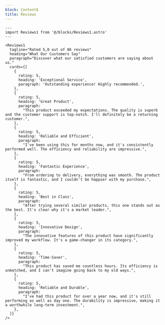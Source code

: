 ```yaml
---
block: Content8
title: Reviews
---
```


```astro live
---
import Reviews1 from '@/blocks/Reviews1.astro'
---

<Reviews1
  tagline="Rated 5,0 out of 86 reviews"
  heading="What Our Customers Say"
  paragraph="Discover what our satisfied customers are saying about us."
  cards={[
    {
      rating: 5,
      heading: 'Exceptional Service',
      paragraph: 'Outstanding experience! Highly recommended.',
    },
    {
      rating: 5,
      heading: 'Great Product',
      paragraph:
        "This product exceeded my expectations. The quality is superb and the customer support is top-notch. I'll definitely be a returning customer.",
    },
    {
      rating: 5,
      heading: 'Reliable and Efficient',
      paragraph:
        "I've been using this for months now, and it's consistently performed well. The efficiency and reliability are impressive.",
    },
    {
      rating: 5,
      heading: 'Fantastic Experience',
      paragraph:
        "From ordering to delivery, everything was smooth. The product itself is fantastic, and I couldn't be happier with my purchase.",
    },
    {
      rating: 5,
      heading: 'Best in Class',
      paragraph:
        "After trying several similar products, this one stands out as the best. It's clear why it's a market leader.",
    },
    {
      rating: 5,
      heading: 'Innovative Design',
      paragraph:
        "The innovative features of this product have significantly improved my workflow. It's a game-changer in its category.",
    },
    {
      rating: 5,
      heading: 'Time-Saver',
      paragraph:
        "This product has saved me countless hours. Its efficiency is unmatched, and I can't imagine going back to my old ways.",
    },
    {
      rating: 5,
      heading: 'Reliable and Durable',
      paragraph:
        "I've had this product for over a year now, and it's still performing as well as day one. The durability is impressive, making it a worthwhile long-term investment.",
    },
  ]}
/>
```
